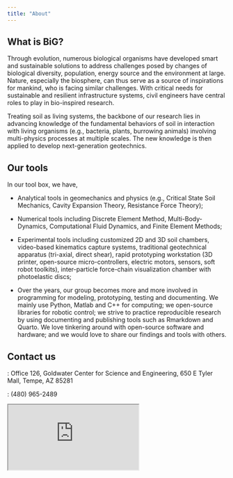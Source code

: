 ```yaml
---
title: "About"
---
```


## What is BiG?

Through evolution, numerous biological organisms have developed smart and sustainable solutions to address challenges posed by changes of biological diversity, population, energy source and the environment at large. 
Nature, especially the biosphere, can thus serve as a source of inspirations for mankind, who is facing similar challenges.
With critical needs for sustainable and resilient infrastructure systems, civil engineers have central roles to play in bio-inspired research.

Treating soil as living systems, the backbone of our research lies in advancing knowledge of the fundamental behaviors of soil in interaction with living organisms (e.g., bacteria, plants, burrowing animals) involving multi-physics processes at multiple scales.
The new knowledge is then applied to develop next-generation geotechnics.

## Our tools

In our tool box, we have,

* Analytical tools in geomechanics and physics (e.g., Critical State Soil Mechanics, Cavity Expansion Theory, Resistance Force Theory);

* Numerical tools including Discrete Element Method, Multi-Body-Dynamics, Computational Fluid Dynamics, and Finite Element Methods;

* Experimental tools including customized 2D and 3D soil chambers, video-based kinematics capture systems, traditional geotechnical apparatus (tri-axial, direct shear), rapid prototyping workstation (3D printer, open-source micro-controllers, electric motors, sensors, soft robot toolkits), inter-particle force-chain visualization chamber with photoelastic discs;

* Over the years, our group becomes more and more involved in programming for modeling, prototyping, testing and documenting. We mainly use Python, Matlab and C++ for computing; we open-source libraries for robotic control; we strive to practice reproducible research by using documenting and publishing tools such as Rmarkdown and Quarto. We love tinkering around with open-source software and hardware; and we would love to share our findings and tools with others.

## Contact us

[]{.bi .bi-geo-alt-fill}: Office 126, Goldwater Center for Science and Engineering, 650 E Tyler Mall, Tempe, AZ 85281

[]{.bi .bi-telephone-fill}: (480) 965-2489 

::: {.ratio .ratio-16x9}
<iframe src="https://www.google.com/maps/d/u/0/embed?mid=1CI3nKCeGjYBwoTPGaBqTyTTlHNrYkpZH" allowfullscreen></iframe>
:::
